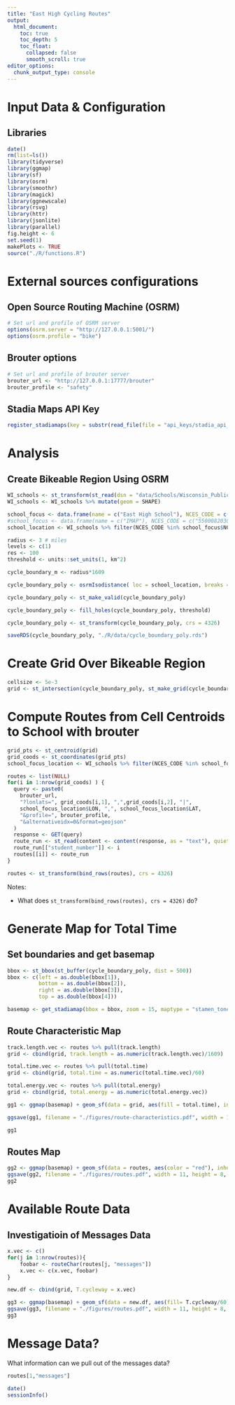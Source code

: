 ```yaml
---
title: "East High Cycling Routes"
output:
  html_document:
    toc: true
    toc_depth: 5
    toc_float:
      collapsed: false
      smooth_scroll: true
editor_options:
  chunk_output_type: console
---
```


# Input Data & Configuration

## Libraries

```r
date()
rm(list=ls())
library(tidyverse)
library(ggmap)
library(sf)
library(osrm)
library(smoothr)
library(magick)
library(ggnewscale)
library(rsvg)
library(httr)
library(jsonlite)
library(parallel)
fig.height <- 6
set.seed(1)
makePlots <- TRUE
source("./R/functions.R")
```

# External sources configurations

## Open Source Routing Machine (OSRM)

```r
# Set url and profile of OSRM server
options(osrm.server = "http://127.0.0.1:5001/")
options(osrm.profile = "bike")
```

## Brouter options
```r
# Set url and profile of brouter server
brouter_url <- "http://127.0.0.1:17777/brouter"
brouter_profile <- "safety"
```

## Stadia Maps API Key

```r
register_stadiamaps(key = substr(read_file(file = "api_keys/stadia_api_key"), 1, 36))
```


# Analysis

## Create Bikeable Region Using OSRM

```r
WI_schools <- st_transform(st_read(dsn = "data/Schools/Wisconsin_Public_Schools_-5986231931870160084.gpkg"), crs = 4326)
WI_schools <- WI_schools %>% mutate(geom = SHAPE)

school_focus <- data.frame(name = c("East High School"), NCES_CODE = c("550852000925"))
#school_focus <- data.frame(name = c("IMAP"), NCES_CODE = c("550008203085"))
school_location <- WI_schools %>% filter(NCES_CODE %in% school_focus$NCES_CODE)

radius <- 3 # miles
levels <- c(1)
res <- 100
threshold <- units::set_units(1, km^2)

cycle_boundary_m <- radius*1609

cycle_boundary_poly <- osrmIsodistance( loc = school_location, breaks = cycle_boundary_m, res = res )

cycle_boundary_poly <- st_make_valid(cycle_boundary_poly)

cycle_boundary_poly <- fill_holes(cycle_boundary_poly, threshold)

cycle_boundary_poly <- st_transform(cycle_boundary_poly, crs = 4326)

saveRDS(cycle_boundary_poly, "./R/data/cycle_boundary_poly.rds")
```

# Create Grid Over Bikeable Region

```r
cellsize <- 5e-3
grid <- st_intersection(cycle_boundary_poly, st_make_grid(cycle_boundary_poly, cellsize = cellsize, what = "polygons", square = FALSE))
```

# Compute Routes from Cell Centroids to School with brouter

```r
grid_pts <- st_centroid(grid)
grid_coods <- st_coordinates(grid_pts)
school_focus_location <- WI_schools %>% filter(NCES_CODE %in% school_focus$NCES_CODE) %>% select(LAT, LON)

routes <- list(NULL)
for(i in 1:nrow(grid_coods) ) {
  query <- paste0(
    brouter_url,
    "?lonlats=", grid_coods[i,1], ",",grid_coods[i,2], "|",
    school_focus_location$LON, ",", school_focus_location$LAT,
    "&profile=", brouter_profile,
    "&alternativeidx=0&format=geojson"
  )
  response <- GET(query)
  route_run <- st_read(content <- content(response, as = "text"), quiet = TRUE)
  route_run[["student_number"]] <- i
  routes[[i]] <- route_run
}

routes <- st_transform(bind_rows(routes), crs = 4326)
```

Notes:

- What does `st_transform(bind_rows(routes), crs = 4326)` do?


# Generate Map for Total Time

## Set boundaries and get basemap
```r
bbox <- st_bbox(st_buffer(cycle_boundary_poly, dist = 500))
bbox <- c(left = as.double(bbox[1]),
          bottom = as.double(bbox[2]),
          right = as.double(bbox[3]),
          top = as.double(bbox[4]))

basemap <- get_stadiamap(bbox = bbox, zoom = 15, maptype = "stamen_toner_lite")
```

## Route Characteristic Map

```r
track.length.vec <- routes %>% pull(track.length)
grid <- cbind(grid, track.length = as.numeric(track.length.vec)/1609)

total.time.vec <- routes %>% pull(total.time)
grid <- cbind(grid, total.time = as.numeric(total.time.vec)/60)

total.energy.vec <- routes %>% pull(total.energy)
grid <- cbind(grid, total.energy = as.numeric(total.energy.vec))

gg1 <- ggmap(basemap) + geom_sf(data = grid, aes(fill = total.time), inherit.aes = FALSE)

ggsave(gg1, filename = "./figures/route-characteristics.pdf", width = 11, height = 8, units = "in")

gg1
```
## Routes Map

```r
gg2 <- ggmap(basemap) + geom_sf(data = routes, aes(color = "red"), inherit.aes = FALSE)
ggsave(gg2, filename = "./figures/routes.pdf", width = 11, height = 8, units = "in")
gg2
```

# Available Route Data

## Investigatioin of Messages Data

```r
x.vec <- c()
for(j in 1:nrow(routes)){
    foobar <- routeChar(routes[j, "messages"])
    x.vec <- c(x.vec, foobar)
}

new.df <- cbind(grid, T.cycleway = x.vec)

gg3 <- ggmap(basemap) + geom_sf(data = new.df, aes(fill= T.cycleway/60), inherit.aes = FALSE)
ggsave(gg3, filename = "./figures/routes.pdf", width = 11, height = 8, units = "in")
gg3
```

# Message Data?

What information can we pull out of the messages data?

```r
routes[1,"messages"]
```


```r
date()
sessionInfo()
```
